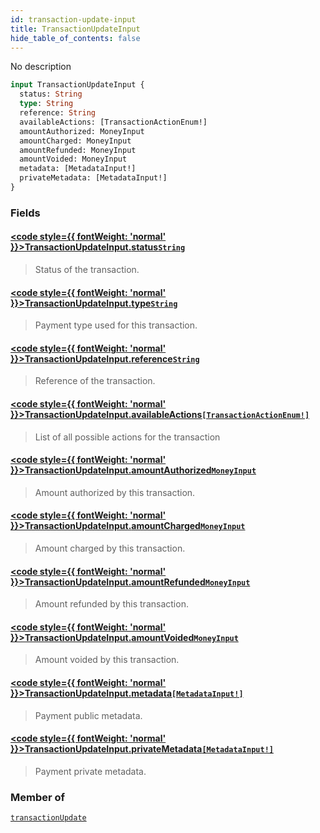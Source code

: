 ```yaml
---
id: transaction-update-input
title: TransactionUpdateInput
hide_table_of_contents: false
---
```








No description

```graphql
input TransactionUpdateInput {
  status: String
  type: String
  reference: String
  availableActions: [TransactionActionEnum!]
  amountAuthorized: MoneyInput
  amountCharged: MoneyInput
  amountRefunded: MoneyInput
  amountVoided: MoneyInput
  metadata: [MetadataInput!]
  privateMetadata: [MetadataInput!]
}
```


### Fields

#### [<code style={{ fontWeight: 'normal' }}>TransactionUpdateInput.<b>status</b></code>](#)<Bullet />[`String`](../../../developer/api-reference/scalars/string) <Badge class="secondary" text="scalar"/>
> Status of the transaction.
> 

#### [<code style={{ fontWeight: 'normal' }}>TransactionUpdateInput.<b>type</b></code>](#)<Bullet />[`String`](../../../developer/api-reference/scalars/string) <Badge class="secondary" text="scalar"/>
> Payment type used for this transaction.
> 

#### [<code style={{ fontWeight: 'normal' }}>TransactionUpdateInput.<b>reference</b></code>](#)<Bullet />[`String`](../../../developer/api-reference/scalars/string) <Badge class="secondary" text="scalar"/>
> Reference of the transaction.
> 

#### [<code style={{ fontWeight: 'normal' }}>TransactionUpdateInput.<b>availableActions</b></code>](#)<Bullet />[`[TransactionActionEnum!]`](../../../developer/api-reference/enums/transaction-action-enum) <Badge class="secondary" text="list"/> <Badge class="secondary" text="enum"/>
> List of all possible actions for the transaction
> 

#### [<code style={{ fontWeight: 'normal' }}>TransactionUpdateInput.<b>amountAuthorized</b></code>](#)<Bullet />[`MoneyInput`](../../../developer/api-reference/inputs/money-input) <Badge class="secondary" text="input"/>
> Amount authorized by this transaction.
> 

#### [<code style={{ fontWeight: 'normal' }}>TransactionUpdateInput.<b>amountCharged</b></code>](#)<Bullet />[`MoneyInput`](../../../developer/api-reference/inputs/money-input) <Badge class="secondary" text="input"/>
> Amount charged by this transaction.
> 

#### [<code style={{ fontWeight: 'normal' }}>TransactionUpdateInput.<b>amountRefunded</b></code>](#)<Bullet />[`MoneyInput`](../../../developer/api-reference/inputs/money-input) <Badge class="secondary" text="input"/>
> Amount refunded by this transaction.
> 

#### [<code style={{ fontWeight: 'normal' }}>TransactionUpdateInput.<b>amountVoided</b></code>](#)<Bullet />[`MoneyInput`](../../../developer/api-reference/inputs/money-input) <Badge class="secondary" text="input"/>
> Amount voided by this transaction.
> 

#### [<code style={{ fontWeight: 'normal' }}>TransactionUpdateInput.<b>metadata</b></code>](#)<Bullet />[`[MetadataInput!]`](../../../developer/api-reference/inputs/metadata-input) <Badge class="secondary" text="list"/> <Badge class="secondary" text="input"/>
> Payment public metadata.
> 

#### [<code style={{ fontWeight: 'normal' }}>TransactionUpdateInput.<b>privateMetadata</b></code>](#)<Bullet />[`[MetadataInput!]`](../../../developer/api-reference/inputs/metadata-input) <Badge class="secondary" text="list"/> <Badge class="secondary" text="input"/>
> Payment private metadata.
> 



### Member of

[`transactionUpdate`](../../../developer/api-reference/mutations/transaction-update)  <Badge class="secondary" text="mutation"/>



